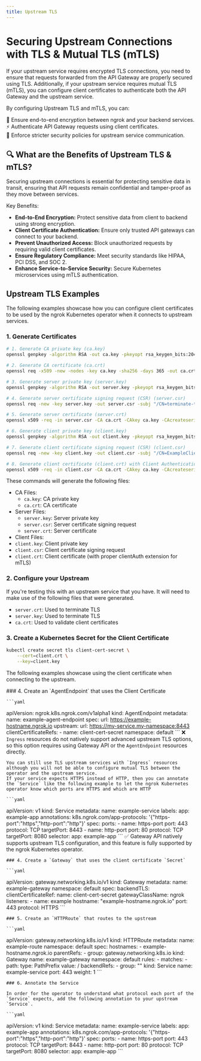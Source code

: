 ```yaml
---
title: Upstream TLS
---
```


# Securing Upstream Connections with TLS & Mutual TLS (mTLS)

If your upstream service requires encrypted TLS connections, you need to ensure that requests forwarded from the API Gateway are properly secured using TLS.
Additionally, if your upstream service requires mutual TLS (mTLS), you can configure client certificates to authenticate both the API Gateway and the upstream service.

By configuring Upstream TLS and mTLS, you can:

🔐 Ensure end-to-end encryption between ngrok and your backend services. <br />
⚡ Authenticate API Gateway requests using client certificates. <br />
🚀 Enforce stricter security policies for upstream service communication. <br />


## 🔍 What are the Benefits of Upstream TLS & mTLS?

Securing upstream connections is essential for protecting sensitive data in transit, ensuring that API requests remain confidential and tamper-proof as they move between services.

Key Benefits:

- **End-to-End Encryption:** Protect sensitive data from client to backend using strong encryption.
- **Client Certificate Authentication:** Ensure only trusted API gateways can connect to your backend.
- **Prevent Unauthorized Access:** Block unauthorized requests by requiring valid client certificates.
- **Ensure Regulatory Compliance:** Meet security standards like HIPAA, PCI DSS, and SOC 2.
- **Enhance Service-to-Service Security:** Secure Kubernetes microservices using mTLS authentication.

## Upstream TLS Examples

The following examples showcase how you can configure client certificates to be used by the ngrok Kubernetes operator when it connects to upstream services.

### 1. Generate Certificates

```bash
# 1. Generate CA private key (ca.key)
openssl genpkey -algorithm RSA -out ca.key -pkeyopt rsa_keygen_bits:2048

# 2. Generate CA certificate (ca.crt)
openssl req -x509 -new -nodes -key ca.key -sha256 -days 365 -out ca.crt -subj "/CN=ExampleCA"

# 3. Generate server private key (server.key)
openssl genpkey -algorithm RSA -out server.key -pkeyopt rsa_keygen_bits:2048

# 4. Generate server certificate signing request (CSR) (server.csr)
openssl req -new -key server.key -out server.csr -subj "/CN=terminate-tls-example.ngrok.app"

# 5. Generate server certificate (server.crt)
openssl x509 -req -in server.csr -CA ca.crt -CAkey ca.key -CAcreateserial -out server.crt -days 365 -sha256

# 6. Generate client private key (client.key)
openssl genpkey -algorithm RSA -out client.key -pkeyopt rsa_keygen_bits:2048

# 7. Generate client certificate signing request (CSR) (client.csr)
openssl req -new -key client.key -out client.csr -subj "/CN=ExampleClient"

# 8. Generate client certificate (client.crt) with Client Authentication
openssl x509 -req -in client.csr -CA ca.crt -CAkey ca.key -CAcreateserial -out client.crt -days 365 -sha256 -extfile <(printf "extendedKeyUsage = clientAuth")
```

These commands will generate the following files:
- CA Files:
	- `ca.key`: CA private key
	- `ca.crt`: CA certificate
- Server Files:
	- `server.key`: Server private key
	- `server.csr`: Server certificate signing request
	- `server.crt`: Server certificate
- Client Files:
- `client.key`: Client private key
- `client.csr`: Client certificate signing request
- `client.crt`: Client certificate (with proper clientAuth extension for mTLS)

### 2. Configure your Upstream

If you're testing this with an upstream service that you have. It will need to make use of the following files that were generated.
- `server.crt`: Used to terminate TLS
- `server.key`: Used to terminate TLS
- `ca.crt`: Used to validate client certificates

### 3. Create a Kubernetes Secret for the Client Certificate

```bash
kubectl create secret tls client-cert-secret \
	--cert=client.crt \
	--key=client.key
```

The following examples showcase using the client certificate when connecting to the upstream.

<Tabs>
	<Tab title="AgentEndpoint">
	### 4. Create an `AgentEndpoint` that uses the Client Certificate

	```yaml
  apiVersion: ngrok.k8s.ngrok.com/v1alpha1
  kind: AgentEndpoint
  metadata:
    name: example-agent-endpoint
  spec:
    url: https://example-hostname.ngrok.io
    upstream:
      url: https://my-service.my-namespace:8443
    clientCertificateRefs:
    - name: client-cert-secret
      namespace: default
	```
	</Tab>
	<Tab title="Ingress">
	❌ `Ingress` resources do not natively support advanced upstream TLS options, so this option requires using Gateway API or the `AgentEndpoint` resources directly.

	You can still use TLS upstream services with `Ingress` resources although you will not be able to configure mutual TLS between the operator and the upstream service.
	If your service expects HTTPS instead of HTTP, then you can annotate the `Service` like the following example to let the ngrok Kubernetes operator know which ports are HTTPS and which are HTTP

	```yaml
  apiVersion: v1
  kind: Service
  metadata:
    name: example-service
    labels:
      app: example-app
    annotations:
      k8s.ngrok.com/app-protocols: '{"https-port":"https","http-port":"http"}'
  spec:
    ports:
      - name: https-port
        port: 443
        protocol: TCP
        targetPort: 8443
      - name: http-port
        port: 80
        protocol: TCP
        targetPort: 8080
    selector:
      app: example-app
	```
	</Tab>
	<Tab title="Gateway API">
	✅ Gateway API natively supports upstream TLS configuration, and this feature is fully supported by the ngrok Kubernetes operator.

	### 4. Create a `Gateway` that uses the client certificate `Secret`

	```yaml
  apiVersion: gateway.networking.k8s.io/v1
  kind: Gateway
  metadata:
    name: example-gateway
    namespace: default
  spec:
    backendTLS:
      clientCertificateRef:
        name: client-cert-secret
    gatewayClassName: ngrok
    listeners:
      - name: example
        hostname: "example-hostname.ngrok.io"
        port: 443
        protocol: HTTPS
	```

	### 5. Create an `HTTPRoute` that routes to the upstream

	```yaml
  apiVersion: gateway.networking.k8s.io/v1
  kind: HTTPRoute
  metadata:
    name: example-route
    namespace: default
  spec:
    hostnames:
    - example-hostname.ngrok.io
    parentRefs:
    - group: gateway.networking.k8s.io
      kind: Gateway
      name: example-gateway
      namespace: default
    rules:
    - matches:
      - path:
          type: PathPrefix
          value: /
      backendRefs:
        - group: ""
          kind: Service
          name: example-service
          port: 443
          weight: 1
	```

	### 6. Annotate the Service

	In order for the operator to understand what protocol each port of the `Service` expects, add the following annotation to your upstream `Service`.

	```yaml
  apiVersion: v1
  kind: Service
  metadata:
    name: example-service
    labels:
      app: example-app
    annotations:
      k8s.ngrok.com/app-protocols: '{"https-port":"https","http-port":"http"}'
  spec:
    ports:
      - name: https-port
        port: 443
        protocol: TCP
        targetPort: 8443
      - name: http-port
        port: 80
        protocol: TCP
        targetPort: 8080
    selector:
      app: example-app
	```
	</Tab>
</Tabs>
